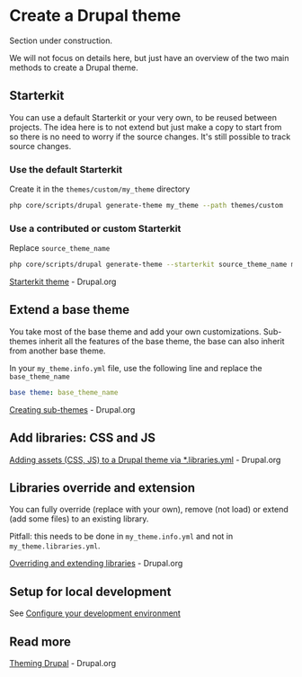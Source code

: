 
# Create a Drupal theme

<Callout type="warning">Section under construction.</Callout>

We will not focus on details here, but just have an overview of the two main methods to create a Drupal theme.

## Starterkit

You can use a default Starterkit or your very own, to be reused between projects.
The idea here is to not extend but just make a copy to start from so there is no need to worry if the source changes.
It's still possible to track source changes.

### Use the default Starterkit

Create it in the `themes/custom/my_theme` directory

```bash
php core/scripts/drupal generate-theme my_theme --path themes/custom
```

### Use a contributed or custom Starterkit

Replace `source_theme_name`

```bash
php core/scripts/drupal generate-theme --starterkit source_theme_name my_theme
```

[Starterkit theme](https://www.drupal.org/docs/core-modules-and-themes/core-themes/starterkit-theme) - Drupal.org

## Extend a base theme

You take most of the base theme and add your own customizations.
Sub-themes inherit all the features of the base theme, the base can also inherit from another base theme.

In your `my_theme.info.yml` file, use the following line and replace the `base_theme_name`

```yaml filename="my_theme.info.yml"
base theme: base_theme_name
```

[Creating sub-themes](https://www.drupal.org/docs/theming-drupal/creating-sub-themes) - Drupal.org

## Add libraries: CSS and JS

[Adding assets (CSS, JS) to a Drupal theme via *.libraries.yml](https://www.drupal.org/docs/develop/theming-drupal/adding-assets-css-js-to-a-drupal-theme-via-librariesyml) - Drupal.org

## Libraries override and extension

You can fully override (replace with your own), remove (not load) or extend (add some files) to an existing library.

Pitfall: this needs to be done in `my_theme.info.yml` and not in `my_theme.libraries.yml`.

[Overriding and extending libraries](https://www.drupal.org/docs/develop/theming-drupal/adding-assets-css-js-to-a-drupal-theme-via-librariesyml#override-extend) - Drupal.org

## Setup for local development

See [Configure your development environment](/develop/toolkit-for-drupal-developers#configure-your-development-environment)

## Read more

[Theming Drupal](https://www.drupal.org/docs/develop/theming-drupal) - Drupal.org
